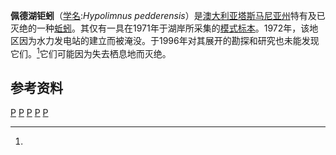 {{Speciesbox 
| taxon = Hypolimnus pedderensis
| status = EX
| extinct = 1972
| status_system = IUCN3.1
| status_ref = <ref name=iucn>{{IUCN|id=41254 |title=''Hypolimnus pedderensis'' |assessors=Blakemore, R.J. |version=2015.4 |year=2003|accessdate=21 November 2015}}</ref>
| binomial_authority = (Jamieson, 1974)
| synonyms = 
"Atlantodrilus pedderensis" <small>([[裸名|裸名]])</small><br />
''Diporochaeta pedderensis'' <small>(Jamieson, 1974)</small><br />
''Perionychella pedderensis'' <small>Jamieson, 1974</small>
}}
'''佩德湖钜蚓'''（[[学名|学名]]:''Hypolimnus pedderensis''）是[[澳大利亚|澳大利亚]][[塔斯马尼亚州|塔斯马尼亚州]]{{tsl|en|Lake Pedder|佩德湖}}特有及已灭绝的一种[[蚯蚓|蚯蚓]]。其仅有一具在1971年于{{tsl|en|Lake Pedder|佩德湖}}湖岸所采集的[[模式标本|模式标本]]。1972年，该地区因为水力发电站的建立而被淹没。于1996年对其展开的勘探和研究也未能发现它们。<ref name=iucn/>它们可能因为失去栖息地而灭绝。

==参考资料==
{{reflist}}

{{taxonbar}}
[[Category:_1974年描述的动物|P]]
[[Category:IUCN紅色名錄絕滅物種|P]]
[[Category:EPBC法案绝灭生物群|P]]
[[Category:澳大利亞動物|P]]
[[Category:單模屬動物|P]]